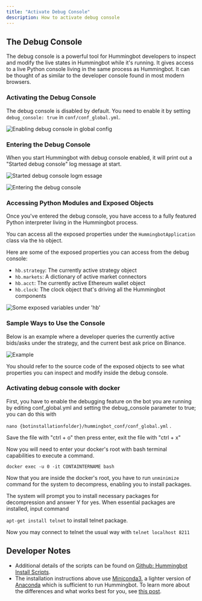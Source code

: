 ```yaml
---
title: "Activate Debug Console"
description: How to activate debug console
---
```



## The Debug Console

The debug console is a powerful tool for Hummingbot developers to inspect and modify the live states in Hummingbot while it's running. It gives access to a live Python console living in the same process as Hummingbot. It can be thought of as similar to the developer console found in most modern browsers.

### Activating the Debug Console

The debug console is disabled by default. You need to enable it by setting `debug_console: true` in `conf/conf_global.yml`.

![Enabling debug console in global config](/img/debug1.png)

### Entering the Debug Console

When you start Hummingbot with debug console enabled, it will print out a "Started debug console" log message at start.

![Started debug console logm essage](/img/debug2.png)

<Callout
  type="note"
  body="The port number printed in the debug message (port 8211 in the example above), you can use `telnet` or `nc` to access the debug console by connecting to the TCP port described in the log message."
/>

![Entering the debug console](/img/debug3.png)

### Accessing Python Modules and Exposed Objects

Once you've entered the debug console, you have access to a fully featured Python interpreter living in the Hummingbot process.

You can access all the exposed properties under the `HummingbotApplication` class via the `hb` object.

Here are some of the exposed properties you can access from the debug console:

- `hb.strategy`: The currently active strategy object
- `hb.markets`: A dictionary of active market connectors
- `hb.acct`: The currently active Ethereum wallet object
- `hb.clock`: The clock object that's driving all the Hummingbot components

![Some exposed variables under 'hb'](/img/debug4.png)

### Sample Ways to Use the Console

Below is an example where a developer queries the currently active bids/asks under the strategy, and the current best ask price on Binance.

![Example](/img/debug5.png)

You should refer to the source code of the exposed objects to see what properties you can inspect and modify inside the debug console.

### Activating debug console with docker

First, you have to enable the debugging feature on the bot you are running by editing conf_global.yml and setting the debug_console parameter to true; you can do this with

`nano {botinstallationfolder}/hummingbot_conf/conf_global.yml` .

Save the file with "ctrl + o" then press enter, exit the file with "ctrl + x"

Now you will need to enter your docker's root with bash terminal capabilities to execute a command.

`docker exec -u 0 -it CONTAINTERNAME bash`

Now that you are inside the docker's root, you have to run `unminimize` command for the system to decompress, enabling you to install packages.

The system will prompt you to install necessary packages for decompression and answer Y for yes. When essential packages are installed, input command

`apt-get install telnet` to install telnet package.

Now you may connect to telnet the usual way with `telnet localhost 8211`

## Developer Notes

- Additional details of the scripts can be found on [Github: Hummingbot Install Scripts](https://github.com/CoinAlpha/hummingbot/tree/development/installation/install-from-source).
- The installation instructions above use [Miniconda3](https://docs.conda.io/en/latest/miniconda.html), a lighter version of [Anaconda](https://www.anaconda.com/) which is sufficient to run Hummingbot. To learn more about the differences and what works best for you, see [this post](http://deeplearning.lipingyang.org/2018/12/23/anaconda-vs-miniconda-vs-virtualenv/).
